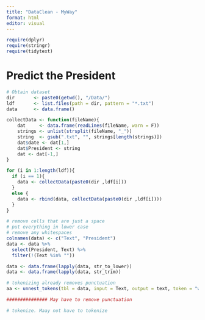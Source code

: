 ---
title: "DataClean - MyWay"
format: html
editor: visual
---

```{r}
require(dplyr)
require(stringr)
require(tidytext)
```

# Predict the President

```{r Data, echo=FALSE}
# Obtain dataset
dir       <- paste0(getwd(), "/Data/") 
ldf       <- list.files(path = dir, pattern = "*.txt")
data      <- data.frame() 

collectData <- function(fileName){
    dat     <- data.frame(readLines(fileName, warn = F))
    strings <- unlist(strsplit(fileName, "_"))
    string  <- gsub(".txt", "", strings[length(strings)])
    dat$date <- dat[1,]
    dat$President <- string
    dat <- dat[-1,]
}

for (i in 1:length(ldf)){
  if (i == 1){
    data <- collectData(paste0(dir ,ldf[i]))
  }
  else {
    data <- rbind(data, collectData(paste0(dir ,ldf[i])))
  }
}
```

```{r Cleaning}
# remove cells that are just a space
# put everything in lower case
# remove any whitespaces
colnames(data) <- c("Text", "President")
data <- data %>% 
  select(President, Text) %>%
  filter(!(Text %in% "")) 

data <- data.frame(lapply(data, str_to_lower))
data <- data.frame(lapply(data, str_trim))

# tokenizing already removes punctuation
aa <- unnest_tokens(tbl = data, input = Text, output = text, token = "words")

############### May have to remove punctuation

# tokenize. Maay not have to tokenize
```
